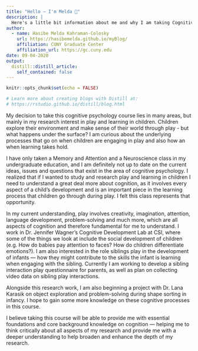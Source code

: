 ```yaml
---
title: "Hello — I'm Melda 👋"
description: |
  Here's a little bit information about me and why I am taking Cognitive Psychology.
author:
  - name: Hasibe Melda Kahraman-Colosky
    url: https://hasibemelda.github.io/myBlog/
    affiliation: CUNY Graduate Center
    affiliation_url: https://gc.cuny.edu
date: 09-04-2020
output:
  distill::distill_article:
    self_contained: false
---
```


```r
knitr::opts_chunk$set(echo = FALSE)

# Learn more about creating blogs with Distill at:
# https://rstudio.github.io/distill/blog.html

```

My decision to take this cognitive psychology course lies in many areas, but mainly in my research interest in play and learning in children. Children explore their environment and make sense of their world through play - but what happens under the surface? I am curious about the underlying processes that go on when children are engaging in play and also how an when learning takes hold. 

I have only taken a Memory and Attention and a Neuroscience class in my undergraduate education, and I am definitely not up to date on the current ideas, issues and questions that exist in the area of cognitive psychology. I realized that if I wanted to study and research play and learning in children I need to understand a great deal more about cognition, as it involves every aspect of a child’s development and is an important piece in the learning process that children go through during play. I felt this class represents that opportunity.

In my current understanding, play involves creativity, imagination, attention, language development, problem-solving and much more, which are all aspects of cognition and therefore fundamental for me to understand. I work in Dr. Jennifer Wagner’s Cognitive Development Lab at CSI, where some of the things we look at include the social development of children (e.g. How do babies pay attention to faces? How do children differentiate emotions?). I am also interested in the role siblings play in the development of infants — how they might contribute to the skills the infant is learning when engaging with the sibling. Currently I am working to develop a sibling interaction play questionnaire for parents, as well as plan on collecting video data on sibling play interactions.

Alongside this research work, I am also beginning a project with Dr. Lana Karasik on object exploration and problem-solving during shape sorting in infancy. I hope to gain some more knowledge on these cognitive processes in this course.

I believe taking this course will be able to provide me with essential foundations and core background knowledge on cognition — helping me to think critically about all aspects of my research and provide me with a deeper understanding to help broaden and enhance the depth of my research.

